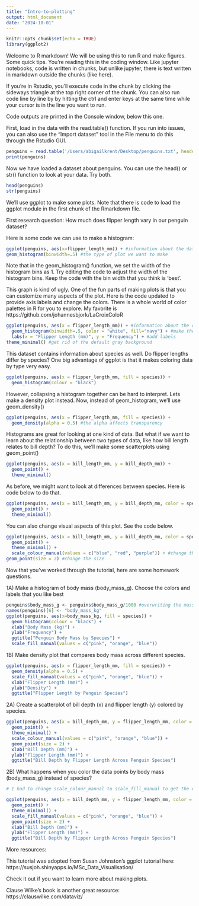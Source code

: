 ```yaml
---
title: "Intro-to-plotting"
output: html_document
date: "2024-10-01"
---
```


```r
knitr::opts_chunk$set(echo = TRUE)
library(ggplot2)

```

Welcome to R markdown! We will be using this to run R and make figures. Some quick tips. You're reading this in the coding window. Like jupyter notebooks, code is written in chunks, but unlike jupyter, there is text written in markdown outside the chunks (like here).

If you're in Rstudio, you'll execute code in the chunk by clicking the sideways triangle at the top right corner of the chunk. You can also run code line by line by by hitting the ctrl and enter keys at the same time while your cursor is in the line you want to run. 

Code outputs are printed in the Console window, below this one.

First, load in the data with the read.table() function. If you run into issues, you can also use the "Import dataset" tool in the File menu to do this through the Rstudio GUI.

```r
penguins = read.table('/Users/abigailkrent/Desktop/penguins.txt', header=T)
print(penguins)
```

Now we have loaded a dataset about penguins. You can use the head() or str() function to look at your data. Try both.

```r
head(penguins)
str(penguins)
```

We'll use ggplot to make some plots. Note that there is code to load the ggplot module in the first chunk of the Rmarkdown file.

First research question: How much does flipper length vary in our penguin dataset?


Here is some code we can use to make a histogram:
```r
ggplot(penguins, aes(x=flipper_length_mm)) + #information about the dataset
geom_histogram(binwidth=.5) #the type of plot we want to make
```

Note that in the geom_histogram() function, we set the width of the histogram bins as 1. Try editing the code to adjust the width of the histogram bins. Keep the code with the bin width that you think is 'best'.

This graph is kind of ugly. One of the fun parts of making plots is that you can customize many aspects of the plot. Here is the code updated to provide axis labels and change the colors. There is a whole world of color palettes in R for you to explore. My favorite is https://github.com/johannesbjork/LaCroixColoR

```r
ggplot(penguins, aes(x = flipper_length_mm)) + #information about the dataset
  geom_histogram(binwidth=.5, color = "white", fill="navy") + #make the figure
  labs(x = "Flipper Length (mm)", y = "Frequency") + #add labels
theme_minimal() #get rid of the default gray background

```

This dataset contains information about species as well. Do flipper lengths differ by species? One big advantage of ggplot is that it makes coloring data by type very easy.

```r
ggplot(penguins, aes(x = flipper_length_mm, fill = species)) +
  geom_histogram(colour = "black")

```

However, collapsing a histogram together can be hard to interpret. Lets make a density plot instead. Now, instead of geom_histogram, we'll use geom_density()

```r
ggplot(penguins, aes(x = flipper_length_mm, fill = species)) +
  geom_density(alpha = 0.5) #the alpha affects transparency
```

Histograms are great for looking at one kind of data. But what if we want to learn about the relationship between two types of data, like how bill length relates to bill depth? To do this, we'll make some scatterplots using geom_point()


```r
ggplot(penguins, aes(x = bill_length_mm, y = bill_depth_mm)) +
  geom_point() +
  theme_minimal()
```

As before, we might want to look at differences between species. Here is code below to do that.

```r
ggplot(penguins, aes(x = bill_length_mm, y = bill_depth_mm, color = species)) +
  geom_point() +
  theme_minimal()
```

You can also change visual aspects of this plot. See the code below.

```r
ggplot(penguins, aes(x = bill_length_mm, y = bill_depth_mm, color = species)) +
  geom_point() +
  theme_minimal() +
  scale_colour_manual(values = c("blue", "red", "purple")) + #change the color
geom_point(size = 2) #change the size 

```


Now that you've worked through the tutorial, here are some homework questions.

1A) Make a histogram of body mass (body_mass_g). Choose the colors and labels that you like best

```r
penguins$body_mass_g <- penguins$body_mass_g/1000 #overwriting the mass column to be kg :)
names(penguins)[6] <- "body_mass_kg"
ggplot(penguins, aes(x=body_mass_kg, fill = species)) +
  geom_histogram(colour = "black") +
  xlab("Body Mass (kg)") +
  ylab("Frequency") +
  ggtitle("Penguin Body Mass by Species") + 
  scale_fill_manual(values = c("pink", "orange", "blue"))
```

1B) Make density plot that compares body mass across different species.

```r
ggplot(penguins, aes(x = flipper_length_mm, fill = species)) +
  geom_density(alpha = 0.5) +
  scale_fill_manual(values = c("pink", "orange", "blue")) +
  xlab("Flipper Length (mm)") +
  ylab("Density") +
  ggtitle("Flipper Length by Penguin Species")

```

2A) Create a scatterplot of bill depth (x) and flipper length (y) colored by species.

```r
ggplot(penguins, aes(x = bill_depth_mm, y = flipper_length_mm, color = species)) +
  geom_point() +
  theme_minimal() +
  scale_colour_manual(values = c("pink", "orange", "blue")) + 
  geom_point(size = 2) +
  xlab("Bill Depth (mm)") +
  ylab("Flipper Length (mm)") +
  ggtitle("Bill Depth by Flipper Length Across Penguin Species")

```

2B) What happens when you color the data points by body mass (body_mass_g) instead of species?

```r
# I had to change scale_colour_manual to scale_fill_manual to get the code to run. Changing the fill to be body mass instead of species added another layer of depth to the graph that I don't know that I love... 

ggplot(penguins, aes(x = bill_depth_mm, y = flipper_length_mm, color = body_mass_kg)) +
  geom_point() +
  theme_minimal() +
  scale_fill_manual(values = c("pink", "orange", "blue")) + 
  geom_point(size = 2) +
  xlab("Bill Depth (mm)") +
  ylab("Flipper Length (mm)") +
  ggtitle("Bill Depth by Flipper Length Across Penguin Species")
```


More resources:

This tutorial was adopted from Susan Johnston's ggplot tutorial here: https://susjoh.shinyapps.io/MSc_Data_Visualisation/

Check it out if you want to learn more about making plots.

Clause Wilke's book is another great resource: https://clauswilke.com/dataviz/

